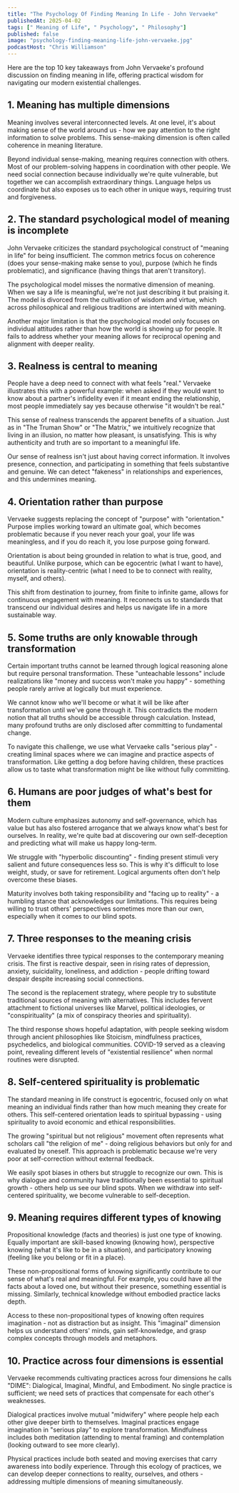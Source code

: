 ```yaml
---
title: "The Psychology Of Finding Meaning In Life - John Vervaeke"
publishedAt: 2025-04-02
tags: [" Meaning of Life", " Psychology", " Philosophy"]
published: false
image: "psychology-finding-meaning-life-john-vervaeke.jpg"
podcastHost: "Chris Williamson"
---
```



<PodcastSummaryPageLayout frontmatter={frontmatter}>

Here are the top 10 key takeaways from John Vervaeke's profound discussion on finding meaning in life, offering practical wisdom for navigating our modern existential challenges.

## 1. Meaning has multiple dimensions

Meaning involves several interconnected levels. At one level, it's about making sense of the world around us - how we pay attention to the right information to solve problems. This sense-making dimension is often called coherence in meaning literature.

Beyond individual sense-making, meaning requires connection with others. Most of our problem-solving happens in coordination with other people. We need social connection because individually we're quite vulnerable, but together we can accomplish extraordinary things. Language helps us coordinate but also exposes us to each other in unique ways, requiring trust and forgiveness.

## 2. The standard psychological model of meaning is incomplete

John Vervaeke criticizes the standard psychological construct of "meaning in life" for being insufficient. The common metrics focus on coherence (does your sense-making make sense to you), purpose (which he finds problematic), and significance (having things that aren't transitory).

The psychological model misses the normative dimension of meaning. When we say a life is meaningful, we're not just describing it but praising it. The model is divorced from the cultivation of wisdom and virtue, which across philosophical and religious traditions are intertwined with meaning.

Another major limitation is that the psychological model only focuses on individual attitudes rather than how the world is showing up for people. It fails to address whether your meaning allows for reciprocal opening and alignment with deeper reality.

## 3. Realness is central to meaning

People have a deep need to connect with what feels "real." Vervaeke illustrates this with a powerful example: when asked if they would want to know about a partner's infidelity even if it meant ending the relationship, most people immediately say yes because otherwise "it wouldn't be real."

This sense of realness transcends the apparent benefits of a situation. Just as in "The Truman Show" or "The Matrix," we intuitively recognize that living in an illusion, no matter how pleasant, is unsatisfying. This is why authenticity and truth are so important to a meaningful life.

Our sense of realness isn't just about having correct information. It involves presence, connection, and participating in something that feels substantive and genuine. We can detect "fakeness" in relationships and experiences, and this undermines meaning.

## 4. Orientation rather than purpose

Vervaeke suggests replacing the concept of "purpose" with "orientation." Purpose implies working toward an ultimate goal, which becomes problematic because if you never reach your goal, your life was meaningless, and if you do reach it, you lose purpose going forward.

Orientation is about being grounded in relation to what is true, good, and beautiful. Unlike purpose, which can be egocentric (what I want to have), orientation is reality-centric (what I need to be to connect with reality, myself, and others).

This shift from destination to journey, from finite to infinite game, allows for continuous engagement with meaning. It reconnects us to standards that transcend our individual desires and helps us navigate life in a more sustainable way.

## 5. Some truths are only knowable through transformation

Certain important truths cannot be learned through logical reasoning alone but require personal transformation. These "unteachable lessons" include realizations like "money and success won't make you happy" - something people rarely arrive at logically but must experience.

We cannot know who we'll become or what it will be like after transformation until we've gone through it. This contradicts the modern notion that all truths should be accessible through calculation. Instead, many profound truths are only disclosed after committing to fundamental change.

To navigate this challenge, we use what Vervaeke calls "serious play" - creating liminal spaces where we can imagine and practice aspects of transformation. Like getting a dog before having children, these practices allow us to taste what transformation might be like without fully committing.

## 6. Humans are poor judges of what's best for them

Modern culture emphasizes autonomy and self-governance, which has value but has also fostered arrogance that we always know what's best for ourselves. In reality, we're quite bad at discovering our own self-deception and predicting what will make us happy long-term.

We struggle with "hyperbolic discounting" - finding present stimuli very salient and future consequences less so. This is why it's difficult to lose weight, study, or save for retirement. Logical arguments often don't help overcome these biases.

Maturity involves both taking responsibility and "facing up to reality" - a humbling stance that acknowledges our limitations. This requires being willing to trust others' perspectives sometimes more than our own, especially when it comes to our blind spots.

## 7. Three responses to the meaning crisis

Vervaeke identifies three typical responses to the contemporary meaning crisis. The first is reactive despair, seen in rising rates of depression, anxiety, suicidality, loneliness, and addiction - people drifting toward despair despite increasing social connections.

The second is the replacement strategy, where people try to substitute traditional sources of meaning with alternatives. This includes fervent attachment to fictional universes like Marvel, political ideologies, or "conspirituality" (a mix of conspiracy theories and spirituality).

The third response shows hopeful adaptation, with people seeking wisdom through ancient philosophies like Stoicism, mindfulness practices, psychedelics, and biological communities. COVID-19 served as a cleaving point, revealing different levels of "existential resilience" when normal routines were disrupted.

## 8. Self-centered spirituality is problematic

The standard meaning in life construct is egocentric, focused only on what meaning an individual finds rather than how much meaning they create for others. This self-centered orientation leads to spiritual bypassing - using spirituality to avoid economic and ethical responsibilities.

The growing "spiritual but not religious" movement often represents what scholars call "the religion of me" - doing religious behaviors but only for and evaluated by oneself. This approach is problematic because we're very poor at self-correction without external feedback.

We easily spot biases in others but struggle to recognize our own. This is why dialogue and community have traditionally been essential to spiritual growth - others help us see our blind spots. When we withdraw into self-centered spirituality, we become vulnerable to self-deception.

## 9. Meaning requires different types of knowing

Propositional knowledge (facts and theories) is just one type of knowing. Equally important are skill-based knowing (knowing how), perspective knowing (what it's like to be in a situation), and participatory knowing (feeling like you belong or fit in a place).

These non-propositional forms of knowing significantly contribute to our sense of what's real and meaningful. For example, you could have all the facts about a loved one, but without their presence, something essential is missing. Similarly, technical knowledge without embodied practice lacks depth.

Access to these non-propositional types of knowing often requires imagination - not as distraction but as insight. This "imaginal" dimension helps us understand others' minds, gain self-knowledge, and grasp complex concepts through models and metaphors.

## 10. Practice across four dimensions is essential

Vervaeke recommends cultivating practices across four dimensions he calls "DIME": Dialogical, Imaginal, Mindful, and Embodiment. No single practice is sufficient; we need sets of practices that compensate for each other's weaknesses.

Dialogical practices involve mutual "midwifery" where people help each other give deeper birth to themselves. Imaginal practices engage imagination in "serious play" to explore transformation. Mindfulness includes both meditation (attending to mental framing) and contemplation (looking outward to see more clearly).

Physical practices include both seated and moving exercises that carry awareness into bodily experience. Through this ecology of practices, we can develop deeper connections to reality, ourselves, and others - addressing multiple dimensions of meaning simultaneously.

</PodcastSummaryPageLayout>
